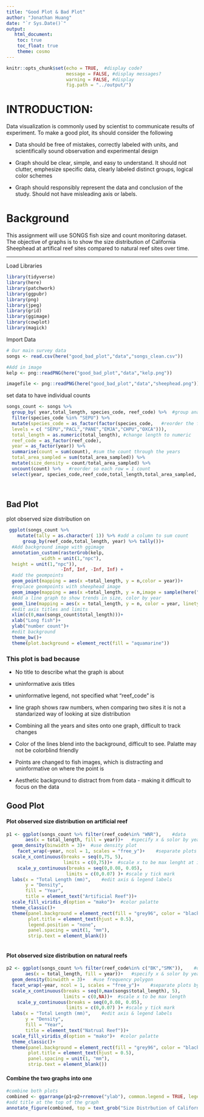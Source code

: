 ```yaml
---
title: "Good Plot & Bad Plot"
author: "Jonathan Huang"
date: "`r Sys.Date()`"
output:  
   html_document:
    toc: true 
    toc_float: true
    theme: cosmo
---
```


```r
knitr::opts_chunk$set(echo = TRUE,  #display code?
                      message = FALSE, #display messages?
                      warning = FALSE, #display 
                      fig.path = "../output/")
```

# INTRODUCTION:

Data visualization is commonly used by scientist to communicate results of experiment. To make a good plot, its should consider the following

-   Data should be free of mistakes, correctly labeled with units, and scientifically sound observation and experimental design

-   Graph should be clear, simple, and easy to understand. It should not clutter, emphesize specific data, clearly labeled distinct groups, logical color schemes

-   Graph should responsibly represent the data and conclusion of the study. Should not have misleading axis or labels.

# Background
This assignment will use SONGS fish size and count monitoring dataset. The objective of graphs is to show the size distribution of California Sheephead at artifical reef sites compared to natural reef sites over time.

------------------
Load Libraries

```r
library(tidyverse)
library(here)
library(patchwork)
library(ggpubr)
library(png)
library(jpeg)
library(grid)
library(ggimage)
library(cowplot)
library(magick)
```

Import Data

```r
# Our main survey data
songs <- read.csv(here("good_bad_plot","data","songs_clean.csv"))

#Add in image
kelp <- png::readPNG(here("good_bad_plot","data","kelp.png"))

imagefile <- png::readPNG(here("good_bad_plot","data","sheephead.png"))

```

set data to have individual counts

```r
songs_count <- songs %>% 
  group_by( year,total_length, species_code, reef_code) %>%  #group analysis 
  filter(species_code %in% "SEPU") %>% 
  mutate(species_code = as_factor(factor(species_code,   #reorder the factors
  levels = c( "SEPU","PACL","PANE","EMJA","CHPU","OXCA"))),
  total_length = as.numeric(total_length), #change length to numeric
  reef_code = as_factor(reef_code),
  year = as_factor(year)) %>%    
  summarise(count = sum(count), #sum the count through the years
  total_area_sampled = sum(total_area_sampled)) %>%   
  mutate(size_density = count/total_area_sampled) %>% 
  uncount(count) %>%   #reorder so each row = 1 count
  select(year, species_code,reef_code,total_length,total_area_sampled, size_density) #reorder df order

  
```

## Bad Plot

plot observed size distribution on 
```r
 ggplot(songs_count %>%
    mutate(tally = as.character( 1)) %>% #add a column to sum count
      group_by(reef_code,total_length, year) %>% tally())+
  #Add background image with ggimage
  annotation_custom(rasterGrob(kelp,
             width = unit(1,"npc"),
  height = unit(1,"npc")),
                    -Inf, Inf, -Inf, Inf) +
  #add the geompoints 
  geom_point(mapping = aes(x =total_length, y = n,color = year))+
  #replace geompoints with sheephead image
  geom_image(mapping = aes(x =total_length, y = n,image = sample(here("good_bad_plot","data","sheephead.png"))), size = 0.1, alpha = 0.2)+
  #Add a line graph to show trends in size, color by year
  geom_line(mapping = aes(x = total_length, y = n, color = year, linetype = reef_code), alpha = 0.3, size = 1)+
  #edit axis titles and limits
  xlim(c(0,max(songs_count$total_length)))+
  xlab("Long fish")+
  ylab("number count")+
  #edit background
  theme_bw()+
  theme(plot.background = element_rect(fill = "aquamarine"))
```


### This plot is bad because 

- No title to describe what the graph is about

- uninformative axis titles

- uninformative legend, not specified what "reef_code" is

- line graph shows raw numbers, when comparing two sites it is not a standarized way of looking at size distribution

- Combining all the years and sites onto one graph, difficult to track changes

- Color of the lines blend into the background, difficult to see. Palatte may not be colorblind friendly

- Points are changed to fish images, which is distracting and uninformative on where the point is 

- Aesthetic background to distract from from data - making it difficult to focus on the data


## Good Plot

#### Plot observed size distribution on artificial reef
```r
p1 <- ggplot(songs_count %>% filter(reef_code%in% "WNR"),    #data 
       aes(x = total_length, fill = year))+   #specify x & solor by year
  geom_density(binwidth = 3)+  #use density plot
    facet_wrap(~year, ncol = 1, scales = "free_y")+    #separate plots by species
  scale_x_continuous(breaks = seq(0,75, 5),
                     limits = c(0,75))+  #scale x to be max lenght at increment of 5cm
    scale_y_continuous(breaks = seq(0,0.08, 0.05),
                      limits = c(0,0.07) )+ #scale y tick mark
  labs(x = "Total Length (mm)",    #edit axis & legend labels
       y = "Density", 
       fill = "Year",
       title = element_text("Artificial Reef"))+
  scale_fill_viridis_d(option = "mako")+  #color palatte
  theme_classic()+
  theme(panel.background = element_rect(fill = "grey96", color = "black"),
        plot.title = element_text(hjust = 0.5),
        legend.position = "none",
        panel.spacing = unit(1, "mm"),
        strip.text = element_blank())
 
```

#### Plot observed size distribution on natural reefs
```r
p2 <- ggplot(songs_count %>% filter(reef_code%in% c("BK","SMK")),    #data 
       aes(x = total_length, fill = year))+   #specify x & solor by year
  geom_density(binwidth = 3)+   #use frequency polygon
  facet_wrap(~year, ncol = 1, scales = "free_y")+    #separate plots by species
  scale_x_continuous(breaks = seq(0,max(songs$total_length), 5),
                     limits = c(0,NA))+  #scale x to be max length
    scale_y_continuous(breaks = seq(0,0.08, 0.05),
                      limits = c(0,0.07) )+ #scale y tick mark
  labs(x = "Total Length (mm)",    #edit axis & legend labels
       y = "Density", 
       fill = "Year",
       title = element_text("Natrual Reef"))+
  scale_fill_viridis_d(option = "mako")+  #color palatte
  theme_classic()+
  theme(panel.background = element_rect(fill = "grey96", color = "black"),
        plot.title = element_text(hjust = 0.5),
        panel.spacing = unit(1, "mm"),
        strip.text = element_blank())

```

#### Combine the two graphs into one
```r
#combine both plots
combined <- ggarrange(p1+p2+rremove("ylab"), common.legend = TRUE, legend = "right")
#add title at the top of the graph
annotate_figure(combined, top = text_grob("Size Distrbution of California Sheephead", face = "bold", size = 14))
```

